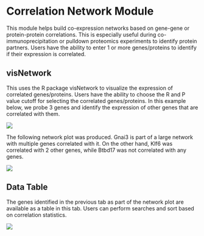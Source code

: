 # Correlation Network Module

This module helps build co-expression networks based on gene-gene or protein-protein correlations. This is especially useful during co-immunoprecipitation or pulldown proteomics experiments to identify protein partners. Users have the ability to enter 1 or more genes/proteins to identify if their expression is correlated.

## visNetwork

This uses the R package visNetwork to visualize the expression of correlated genes/proteins. Users have the ability to choose the R and P value cutoff for selecting the correlated genes/proteins. In this example below, we probe 3 genes and identify the expression of other genes that are correlated with them.

[![](https://interactivereport.github.io/Quickomics/tutorial/Figures/FigureS9.1_1.png)](https://interactivereport.github.io/Quickomics/tutorial/Figures/FigureS9.1_1.png)

The following network plot was produced. Gnai3 is part of a large network with multiple genes correlated with it. On the other hand, Klf6 was correlated with 2 other genes, while Btbd17 was not correlated with any genes.

[![](https://interactivereport.github.io/Quickomics/tutorial/Figures/FigureS9.1_2.png)](https://interactivereport.github.io/Quickomics/tutorial/Figures/FigureS9.1_2.png)

## Data Table

The genes identified in the previous tab as part of the network plot are available as a table in this tab. Users can perform searches and sort based on correlation statistics.

[![](https://interactivereport.github.io/Quickomics/tutorial/Figures/FigureS9.2_1.png)](https://interactivereport.github.io/Quickomics/tutorial/Figures/FigureS9.2_1.png)
